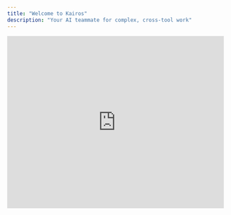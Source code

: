 ```yaml
---
title: "Welcome to Kairos"
description: "Your AI teammate for complex, cross-tool work"
---
```


<iframe
  width="100%"
  height="400"
  src="https://www.youtube.com/embed/WG3KUb-7dHs"
  title="Kairos Demo Video"
  frameBorder="0"
  allow="accelerometer; autoplay; clipboard-write; encrypted-media; gyroscope; picture-in-picture; web-share"
  allowFullScreen
  style={{ borderRadius: '8px' }}
/>

## Meet Your AI Teammate

Kairos works like a human. Talk to it by text, voice, or screen share — and it gets complex work done across your favorite tools.

<CardGroup cols={3}>
  <Card
    title="Natural Communication"
    icon="message"
  >
    Chat, speak, or share your screen. Kairos understands context like a human would.
  </Card>
  <Card
    title="Multi-Tool Workflows"
    icon="arrows-split-up-and-left"
  >
    Works across Gmail, Slack, Notion, Sheets, and dozens more tools seamlessly.
  </Card>
  <Card
    title="Learns & Improves"
    icon="brain"
  >
    Gets better with feedback. Kairos learns from how you work and adapts to your style.
  </Card>
</CardGroup>

## What Makes Kairos Different

Unlike other AI tools that can only handle simple, single-step tasks, Kairos runs long, complex workflows that would take humans hours to complete.

<Card
  title="See Kairos in Action"
  icon="play"
  href="https://youtu.be/Sy_sdY7CWZ0?si=--xM24nQwDOc_s6y"
  horizontal
>
  Watch how Kairos handles real-world tasks across multiple tools — no setup required.
</Card>

## Start in Minutes

<CardGroup cols={2}>
  <Card
    title="Get Started"
    icon="rocket"
    href="https://app.kairos.computer"
  >
    Create your account and start delegating tasks to your AI teammate.
  </Card>
  <Card
    title="Learn the Basics"
    icon="book-open"
    href="/start-here/first-task"
  >
    See examples of how to delegate work to Kairos effectively.
  </Card>
</CardGroup>

## Popular Workflows

See what others are automating with Kairos:

<CardGroup cols={2}>
  <Card
    title="Email Management"
    icon="envelope"
    href="/workflows/email-management"
  >
    Triage inbox, draft responses, schedule meetings
  </Card>
  <Card
    title="Slack Automation"
    icon="slack"
    href="/workflows/slack-automation"
  >
    Monitor channels, post updates, coordinate teams
  </Card>
  <Card
    title="Research Tasks"
    icon="magnifying-glass"
    href="/workflows/research-tasks"
  >
    Gather information, compile reports, track competitors
  </Card>
  <Card
    title="Data Processing"
    icon="table"
    href="/workflows/data-processing"
  >
    Clean spreadsheets, generate insights, create dashboards
  </Card>
</CardGroup>

<Note>
  **Ready to start?** [Sign up](https://app.kairos.computer) and delegate your first task in under 5 minutes.
</Note>